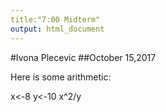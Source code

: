 ```yaml
---
title:"7:00 Midterm"
output: html_document
---
```

#Ivona Plecevic
##October 15,2017

Here is some arithmetic:
 
x<-8
y<-10
x^2/y


